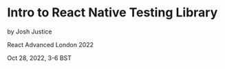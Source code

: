 # Intro to React Native Testing Library

by Josh Justice

React Advanced London 2022

Oct 28, 2022, 3-6 BST
